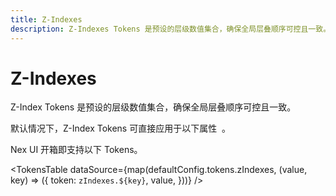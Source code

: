 ```yaml
---
title: Z-Indexes
description: Z-Indexes Tokens 是预设的层级数值集合，确保全局层叠顺序可控且一致。
---
```



# Z-Indexes

Z-Index Tokens 是预设的层级数值集合，确保全局层叠顺序可控且一致。

<Callout type='info'>
  <span className='x:float-left'>
    默认情况下，Z-Index Tokens 可直接应用于以下属性&nbsp;
  </span>
  <AvailableProps.ZIndexes />
  <span>。</span>
</Callout>

Nex UI 开箱即支持以下 Tokens。

<TokensTable
  dataSource={map(defaultConfig.tokens.zIndexes, (value, key) => ({
    token: `zIndexes.${key}`,
    value,
  }))}
/>
